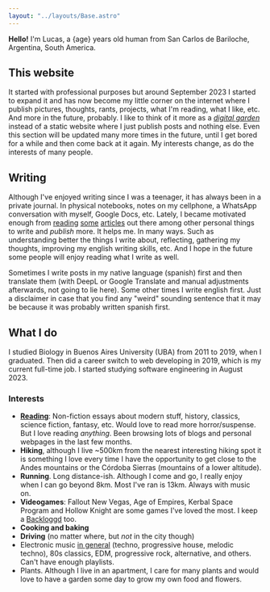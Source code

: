```yaml
---
layout: "../layouts/Base.astro"
---
```



**Hello!** I'm Lucas, a {age} years old human from San Carlos de Bariloche, Argentina, South America.

## This website

It started with professional purposes but around September 2023 I started to expand it and has now become my little corner on the internet where I publish pictures, thoughts, rants, projects, what I'm reading, what I like, etc. And more in the future, probably. I like to think of it more as a _[digital garden](https://joelhooks.com/digital-garden/)_ instead of a static website where I just publish posts and nothing else. Even this section will be updated many more times in the future, until I get bored for a while and then come back at it again. My interests change, as do the interests of many people.

## Writing

Although I've enjoyed writing since I was a teenager, it has always been in a private journal. In physical notebooks, notes on my cellphone, a WhatsApp conversation with myself, Google Docs, etc. Lately, I became motivated enough from [reading](https://jsomers.net/blog/more-people-should-write) [some](https://moretothat.com/writing-and-wisdom/) [articles](https://whiona.weblog.lol/2023/10/what-happened-to-blogging-for-the-hell-of-it) out there among other personal things to write and _publish_ more. It helps me. In many ways. Such as understanding better the things I write about, reflecting, gathering my thoughts, improving my english writing skills, etc. And I hope in the future some people will enjoy reading what I write as well.

Sometimes I write posts in my native language (spanish) first and then translate them (with DeepL or Google Translate and manual adjustments afterwards, not going to lie here). Some other times I write english first. Just a disclaimer in case that you find any "weird" sounding sentence that it may be because it was probably written spanish first.

## What I do

I studied Biology in Buenos Aires University (UBA) from 2011 to 2019, when I graduated. Then did a career switch to web developing in 2019, which is my current full-time job. I started studying software engineering in August 2023.

### Interests

-   **[Reading](/reading)**: Non-fiction essays about modern stuff, history, classics, science fiction, fantasy, etc. Would love to read more horror/suspense. But I love reading _anything_. Been browsing lots of blogs and personal webpages in the last few months.
-   **Hiking**, although I live ~500km from the nearest interesting hiking spot it is something I love every time I have the opportunity to get close to the Andes mountains or the Córdoba Sierras (mountains of a lower altitude).
-   **Running**. Long distance-ish. Although I come and go, I really enjoy when I can go beyond 8km. Most I've ran is 13km. Always with music on.
-   **Videogames**: Fallout New Vegas, Age of Empires, Kerbal Space Program and Hollow Knight are some games I've loved the most. I keep a [Backloggd](https://www.backloggd.com/u/synthopia/) too.
-   **Cooking and baking**
-   **Driving** (no matter where, but _not_ in the city though)
-   Electronic music [in general](https://open.spotify.com/playlist/5b63esqqeHwZTCTkAFG0VA?si=a1370cce90044fe3) (techno, progressive house, melodic techno), 80s classics, EDM, progressive rock, alternative, and others. Can't have enough playlists.
-   Plants. Although I live in an apartment, I care for many plants and would love to have a garden some day to grow my own food and flowers.
